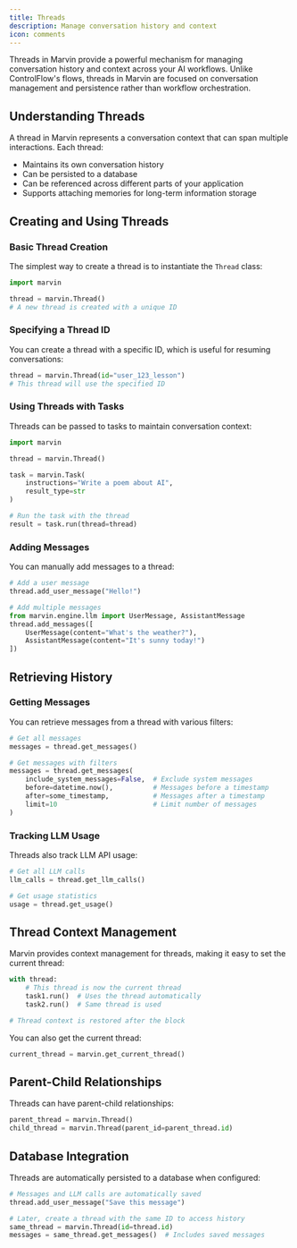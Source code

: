 ```yaml
---
title: Threads
description: Manage conversation history and context
icon: comments
---
```


Threads in Marvin provide a powerful mechanism for managing conversation history and context across your AI workflows. Unlike ControlFlow's flows, threads in Marvin are focused on conversation management and persistence rather than workflow orchestration.

## Understanding Threads

A thread in Marvin represents a conversation context that can span multiple interactions. Each thread:
- Maintains its own conversation history
- Can be persisted to a database
- Can be referenced across different parts of your application
- Supports attaching memories for long-term information storage

## Creating and Using Threads

### Basic Thread Creation

The simplest way to create a thread is to instantiate the `Thread` class:

```python
import marvin

thread = marvin.Thread()
# A new thread is created with a unique ID
```

### Specifying a Thread ID

You can create a thread with a specific ID, which is useful for resuming conversations:

```python
thread = marvin.Thread(id="user_123_lesson")
# This thread will use the specified ID
```

### Using Threads with Tasks

Threads can be passed to tasks to maintain conversation context:

```python
import marvin

thread = marvin.Thread()

task = marvin.Task(
    instructions="Write a poem about AI",
    result_type=str
)

# Run the task with the thread
result = task.run(thread=thread)
```

### Adding Messages

You can manually add messages to a thread:

```python
# Add a user message
thread.add_user_message("Hello!")

# Add multiple messages
from marvin.engine.llm import UserMessage, AssistantMessage
thread.add_messages([
    UserMessage(content="What's the weather?"),
    AssistantMessage(content="It's sunny today!")
])
```

## Retrieving History

### Getting Messages

You can retrieve messages from a thread with various filters:

```python
# Get all messages
messages = thread.get_messages()

# Get messages with filters
messages = thread.get_messages(
    include_system_messages=False,  # Exclude system messages
    before=datetime.now(),          # Messages before a timestamp
    after=some_timestamp,           # Messages after a timestamp
    limit=10                        # Limit number of messages
)
```

### Tracking LLM Usage

Threads also track LLM API usage:

```python
# Get all LLM calls
llm_calls = thread.get_llm_calls()

# Get usage statistics
usage = thread.get_usage()
```

## Thread Context Management

Marvin provides context management for threads, making it easy to set the current thread:

```python
with thread:
    # This thread is now the current thread
    task1.run()  # Uses the thread automatically
    task2.run()  # Same thread is used

# Thread context is restored after the block
```

You can also get the current thread:

```python
current_thread = marvin.get_current_thread()
```

## Parent-Child Relationships

Threads can have parent-child relationships:

```python
parent_thread = marvin.Thread()
child_thread = marvin.Thread(parent_id=parent_thread.id)
```

## Database Integration

Threads are automatically persisted to a database when configured:

```python
# Messages and LLM calls are automatically saved
thread.add_user_message("Save this message")

# Later, create a thread with the same ID to access history
same_thread = marvin.Thread(id=thread.id)
messages = same_thread.get_messages()  # Includes saved messages
```
